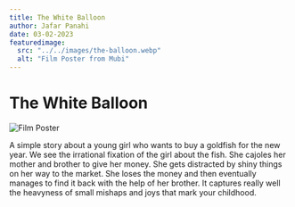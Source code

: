 ```yaml
---
title: The White Balloon
author: Jafar Panahi
date: 03-02-2023
featuredimage:
  src: "../../images/the-balloon.webp"
  alt: "Film Poster from Mubi"
---
```


# The White Balloon

![Film Poster](../../images/the-balloon.webp)

A simple story about a young girl who wants to buy a goldfish for the new year. We see the irrational fixation of the girl about the fish. She cajoles her mother and brother to give her money. She gets distracted by shiny things on her way to the market. She loses the money and then eventually manages to find it back with the help of her brother. It captures really well the heavyness of small mishaps and joys that mark your childhood.
